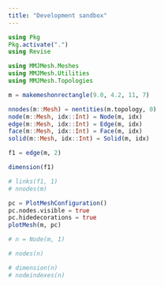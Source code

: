 ```yaml
---
title: "Development sandbox"
---
```


```julia
using Pkg
Pkg.activate(".")
using Revise

using MMJMesh.Meshes
using MMJMesh.Utilities
using MMJMesh.Topologies

m = makemeshonrectangle(9.0, 4.2, 11, 7)

nnodes(m::Mesh) = nentities(m.topology, 0)
node(m::Mesh, idx::Int) = Node(m, idx)
edge(m::Mesh, idx::Int) = Edge(m, idx)
face(m::Mesh, idx::Int) = Face(m, idx)
solid(m::Mesh, idx::Int) = Solid(m, idx)

f1 = edge(m, 2)

dimension(f1)

# links(f1, 1)
# nnodes(m)

pc = PlotMeshConfiguration()
pc.nodes.visible = true
pc.hidedecorations = true
plotMesh(m, pc)

# n = Node(m, 1)

# nodes(n)

# dimension(n)
# nodeindexes(n)

```
